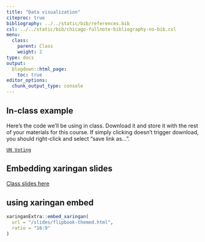 ```yaml
---
title: "Data visualization"
citeproc: true
bibliography: ../../static/bib/references.bib
csl: ../../static/bib/chicago-fullnote-bibliography-no-bib.csl
menu: 
  class:
    parent: Class
    weight: 2
type: docs
output:
  blogdown::html_page:
    toc: true
editor_options: 
  chunk_output_type: console
---
```





## In-class example

Here's the code we'll be using in class. Download it and store it with the rest of your materials for this course. If simply clicking doesn't trigger download, you should right-click and select "save link as...". 

[<i class="fas fa-file-archive"></i> `UN Voting`](/files/eat-cake.R)




## Embedding xaringan slides

[Class slides here](/slides/flipbook-themed.html)



## using xaringan embed

```r
xaringanExtra::embed_xaringan(
  url = "/slides/flipbook-themed.html",
  ratio = "16:9"
)
```

